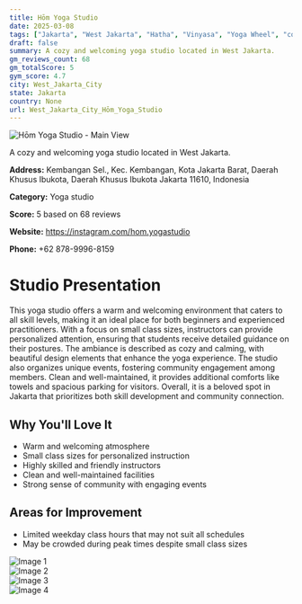 ```yaml
---
title: Hōm Yoga Studio
date: 2025-03-08
tags: ["Jakarta", "West Jakarta", "Hatha", "Vinyasa", "Yoga Wheel", "cozy", "community", "West Jakarta City"]  
draft: false
summary: A cozy and welcoming yoga studio located in West Jakarta.
gm_reviews_count: 68
gm_totalScore: 5
gym_score: 4.7
city: West_Jakarta_City
state: Jakarta
country: None
url: West_Jakarta_City_Hōm_Yoga_Studio
---
```


<div className="aspect-[16/9] relative my-8">
  <img 
    src="https://lh5.googleusercontent.com/p/AF1QipPfZ31ihTbozIC-vbiRlWhis-JL8pSHjojq1VNm=w1920-h1080-k-no"
    alt="Hōm Yoga Studio - Main View"
    className="object-cover absolute inset-0 w-full h-full rounded-lg"
  />
</div>

A cozy and welcoming yoga studio located in West Jakarta.

**Address:** Kembangan Sel., Kec. Kembangan, Kota Jakarta Barat, Daerah Khusus Ibukota, Daerah Khusus Ibukota Jakarta 11610, Indonesia

**Category:** Yoga studio

**Score:** 5 based on 68 reviews

**Website:** https://instagram.com/hom.yogastudio

**Phone:** +62 878-9996-8159

# Studio Presentation

This yoga studio offers a warm and welcoming environment that caters to all skill levels, making it an ideal place for both beginners and experienced practitioners. With a focus on small class sizes, instructors can provide personalized attention, ensuring that students receive detailed guidance on their postures. The ambiance is described as cozy and calming, with beautiful design elements that enhance the yoga experience. The studio also organizes unique events, fostering community engagement among members. Clean and well-maintained, it provides additional comforts like towels and spacious parking for visitors. Overall, it is a beloved spot in Jakarta that prioritizes both skill development and community connection.



## Why You'll Love It

- Warm and welcoming atmosphere
- Small class sizes for personalized instruction
- Highly skilled and friendly instructors
- Clean and well-maintained facilities
- Strong sense of community with engaging events

## Areas for Improvement

- Limited weekday class hours that may not suit all schedules
- May be crowded during peak times despite small class sizes

<div className="grid grid-cols-1 xl:grid-cols-2 gap-4 my-8">
<div className="aspect-[4/3] relative"><img src="https://lh5.googleusercontent.com/p/AF1QipMCVCUjuJacAsE8t2GBZG2kqu_eKvQ_vNB1SYv7=w1920-h1080-k-no" alt="Image 1" className="object-cover absolute inset-0 w-full h-full rounded-lg" /></div>
<div className="aspect-[4/3] relative"><img src="https://lh5.googleusercontent.com/p/AF1QipOktq4wGs6Sp7LlVYMtcV-3R3x_dlbBX-Lc6IQV=w1920-h1080-k-no" alt="Image 2" className="object-cover absolute inset-0 w-full h-full rounded-lg" /></div>
<div className="aspect-[4/3] relative"><img src="https://lh5.googleusercontent.com/p/AF1QipOe2rgSH9PVlUewmeUS2Zr-v_ZcWwP79OYH8m8g=w1920-h1080-k-no" alt="Image 3" className="object-cover absolute inset-0 w-full h-full rounded-lg" /></div>
<div className="aspect-[4/3] relative"><img src="https://lh5.googleusercontent.com/p/AF1QipMPC4vDPbeJUOO2zqd8jKGNU9kxItcxkhE3kVht=w1920-h1080-k-no" alt="Image 4" className="object-cover absolute inset-0 w-full h-full rounded-lg" /></div>
</div>
